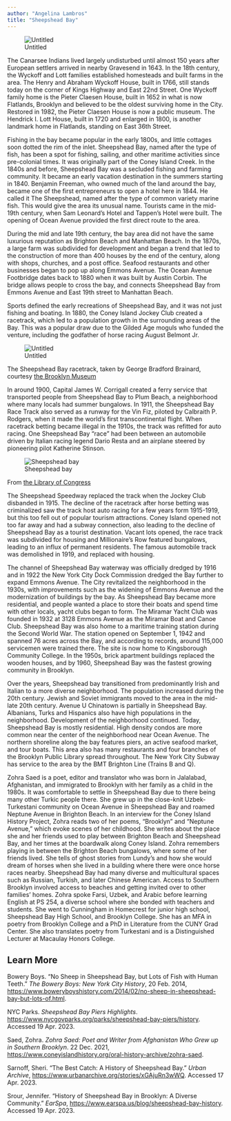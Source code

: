 ```yaml
---
author: "Angelina Lambros"
title: "Sheepshead Bay"
---
```


![Untitled](imgs/Sheepshead%20Bay%2069a2eb117c7f41f299f429777e5d9fa3/Untitled.png)

The Canarsee Indians lived largely undisturbed until almost 150 years after European settlers arrived in nearby Gravesend in 1643. In the 18th century, the Wyckoff and Lott families established homesteads and built farms in the area. The Henry and Abraham Wyckoff House, built in 1766, still stands today on the corner of Kings Highway and East 22nd Street. One Wyckoff family home is the Pieter Claesen House, built in 1652 in what is now Flatlands, Brooklyn and believed to be the oldest surviving home in the City. Restored in 1982, the Pieter Claesen House is now a public museum. The Hendrick I. Lott House, built in 1720 and enlarged in 1800, is another landmark home in Flatlands, standing on East 36th Street.

Fishing in the bay became popular in the early 1800s, and little cottages soon dotted the rim of the inlet. Sheepshead Bay, named after the type of fish, has been a spot for fishing, sailing, and other maritime activities since pre-colonial times. It was originally part of the Coney Island Creek. In the 1840s and before, Sheepshead Bay was a secluded fishing and farming community. It became an early vacation destination in the summers starting in 1840. Benjamin Freeman, who owned much of the land around the bay, became one of the first entrepreneurs to open a hotel here in 1844. He called it The Sheepshead, named after the type of common variety marine fish. This would give the area its unusual name. Tourists came in the mid-19th century, when Sam Leonard's Hotel and Tappen's Hotel were built. The opening of Ocean Avenue provided the first direct route to the area.

During the mid and late 19th century, the bay area did not have the same luxurious reputation as Brighton Beach and Manhattan Beach. In the 1870s, a large farm was subdivided for development and began a trend that led to the construction of more than 400 houses by the end of the century, along with shops, churches, and a post office. Seafood restaurants and other businesses began to pop up along Emmons Avenue. The Ocean Avenue Footbridge dates back to 1880 when it was built by Austin Corbin. The bridge allows people to cross the bay, and connects Sheepshead Bay from Emmons Avenue and East 19th street to Manhattan Beach.

Sports defined the early recreations of Sheepshead Bay, and it was not just fishing and boating. In 1880, the Coney Island Jockey Club created a racetrack, which led to a population growth in the surrounding areas of the Bay. This was a popular draw due to the Gilded Age moguls who funded the venture, including the godfather of horse racing August Belmont Jr.

![Untitled](imgs/Sheepshead%20Bay%2069a2eb117c7f41f299f429777e5d9fa3/Untitled%201.png)

The Sheepshead Bay racetrack, taken by George Bradford Brainard, courtesy [the Brooklyn Museum](http://www.flickr.com/photos/83979593@N00/5832932151/in/photolist-9TrivH)

In around 1900, Capital James W. Corrigall created a ferry service that transported people from Sheepshead Bay to Plum Beach, a neighborhood where many locals had summer bungalows. In 1911, the Sheepshead Bay Race Track also served as a runway for the Vin Fiz, piloted by Calbraith P. Rodgers, when it made the world's first transcontinental flight. When racetrack betting became illegal in the 1910s, the track was refitted for auto racing. One Sheepshead Bay "race" had been between an automobile driven by Italian racing legend Dario Resta and an airplane steered by pioneering pilot Katherine Stinson.

![Sheepshead bay](imgs/Sheepshead%20Bay%2069a2eb117c7f41f299f429777e5d9fa3/Untitled%202.png)

From [the Library of Congress](http://www.flickr.com/photos/8623220@N02/12237969783/in/photolist-jDqN42-9H7tyJ-9H4A8t-9FaVQu-9H7st9-9H7svC-9H4A4a-cP8ntb-cP8nym-9TrivH)

The Sheepshead Speedway replaced the track when the Jockey Club disbanded in 1915. The decline of the racetrack after horse betting was criminalized saw the track host auto racing for a few years form 1915-1919, but this too fell out of popular tourism attractions. Coney Island opened not too far away and had a subway connection, also leading to the decline of Sheepshead Bay as a tourist destination. Vacant lots opened, the race track was subdivided for housing and Millionaire's Row featured bungalows, leading to an influx of permanent residents. The famous automobile track was demolished in 1919, and replaced with housing.

The channel of Sheepshead Bay waterway was officially dredged by 1916 and in 1922 the New York City Dock Commission dredged the Bay further to expand Emmons Avenue. The City revitalized the neighborhood in the 1930s, with improvements such as the widening of Emmons Avenue and the modernization of buildings by the bay. As Sheepshead Bay became more residential, and people wanted a place to store their boats and spend time with other locals, yacht clubs began to form. The Miramar Yacht Club was founded in 1932 at 3128 Emmons Avenue as the Miramar Boat and Canoe Club. Sheepshead Bay was also home to a maritime training station during the Second World War. The station opened on September 1, 1942 and spanned 76 acres across the Bay, and according to records, around 115,000 servicemen were trained there. The site is now home to Kingsborough Community College. In the 1950s, brick apartment buildings replaced the wooden houses, and by 1960, Sheepshead Bay was the fastest growing community in Brooklyn.

Over the years, Sheepshead bay transitioned from predominantly Irish and Italian to a more diverse neighborhood. The population increased during the 20th century. Jewish and Soviet immigrants moved to the area in the mid-late 20th century. Avenue U Chinatown is partially in Sheepshead Bay. Albanians, Turks and Hispanics also have high populations in the neighborhood. Development of the neighborhood continued. Today, Sheepshead Bay is mostly residential. High density condos are more common near the center of the neighborhood near Ocean Avenue. The northern shoreline along the bay features piers, an active seafood market, and tour boats. This area also has many restaurants and four branches of the Brooklyn Public Library spread throughout. The New York City Subway has service to the area by the BMT Brighton Line (Trains B and Q).

Zohra Saed is a poet, editor and translator who was born in Jalalabad, Afghanistan, and immigrated to Brooklyn with her family as a child in the 1980s. It was comfortable to settle in Sheepshead Bay due to there being many other Turkic people there. She grew up in the close-knit Uzbek-Turkestani community on Ocean Avenue in Sheepshead Bay and roamed Neptune Avenue in Brighton Beach. In an interview for the Coney Island History Project, Zohra reads two of her poems, "Brooklyn" and "Neptune Avenue," which evoke scenes of her childhood. She writes about the place she and her friends used to play between Brighton Beach and Sheepshead Bay, and her times at the boardwalk along Coney Island. Zohra remembers playing in between the Brighton Beach bungalows, where some of her friends lived. She tells of ghost stories from Lundy's and how she would dream of horses when she lived in a building where there were once horse races nearby. Sheepshead Bay had many diverse and multicultural spaces such as Russian, Turkish, and later Chinese American. Access to Southern Brooklyn involved access to beaches and getting invited over to other families' homes. Zohra spoke Farsi, Uzbek, and Arabic before learning English at PS 254, a diverse school where she bonded with teachers and students. She went to Cunningham in Homecrest for junior high school, Sheepshead Bay High School, and Brooklyn College. She has an MFA in poetry from Brooklyn College and a PhD in Literature from the CUNY Grad Center. She also translates poetry from Turkestani and is a Distinguished Lecturer at Macaulay Honors College.

## Learn More

Bowery Boys. "No Sheep in Sheepshead Bay, but Lots of Fish with Human Teeth." *The Bowery Boys: New York City History*, 20 Feb. 2014, <https://www.boweryboyshistory.com/2014/02/no-sheep-in-sheepshead-bay-but-lots-of.html>.

NYC Parks. *Sheepshead Bay Piers Highlights*. <https://www.nycgovparks.org/parks/sheepshead-bay-piers/history>. Accessed 19 Apr. 2023.

Saed, Zohra. *Zohra Saed: Poet and Writer from Afghanistan Who Grew up in Southern Brooklyn*. 22 Dec. 2021, <https://www.coneyislandhistory.org/oral-history-archive/zohra-saed>.

Sarnoff, Sheri. "The Best Catch: A History of Sheepshead Bay." *Urban Archive*, <https://www.urbanarchive.org/stories/xGAjuRn3wWQ>. Accessed 17 Apr. 2023.

Srour, Jennifer. "History of Sheepshead Bay in Brooklyn: A Diverse Community." *EarSpa*, <https://www.earspa.us/blog/sheepshead-bay-history>. Accessed 19 Apr. 2023.
